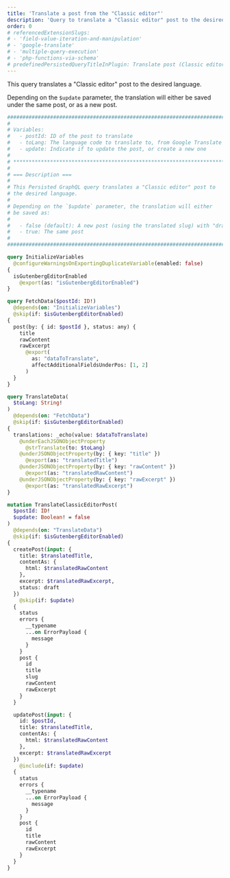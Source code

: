 ```yaml
---
title: 'Translate a post from the "Classic editor"'
description: 'Query to translate a "Classic editor" post to the desired language'
order: 0
# referencedExtensionSlugs:
# - 'field-value-iteration-and-manipulation'
# - 'google-translate'
# - 'multiple-query-execution'
# - 'php-functions-via-schema'
# predefinedPersistedQueryTitleInPlugin: Translate post (Classic editor)
---
```


This query translates a "Classic editor" post to the desired language.

Depending on the `$update` parameter, the translation will either be saved under the same post, or as a new post.

```graphql
########################################################################
# 
# Variables:
#   - postId: ID of the post to translate
#   - toLang: The language code to translate to, from Google Translate (https://cloud.google.com/translate/docs/languages)
#   - update: Indicate if to update the post, or create a new one
#
# *********************************************************************
#
# === Description ===
#
# This Persisted GraphQL query translates a "Classic editor" post to
# the desired language.
#
# Depending on the `$update` parameter, the translation will either
# be saved as:
#
#   - false (default): A new post (using the translated slug) with "draft" status
#   - true: The same post
#
########################################################################

query InitializeVariables
  @configureWarningsOnExportingDuplicateVariable(enabled: false)
{
  isGutenbergEditorEnabled
    @export(as: "isGutenbergEditorEnabled")
}

query FetchData($postId: ID!)
  @depends(on: "InitializeVariables")
  @skip(if: $isGutenbergEditorEnabled)
{
  post(by: { id: $postId }, status: any) {
    title
    rawContent
    rawExcerpt
      @export(
        as: "dataToTranslate",
        affectAdditionalFieldsUnderPos: [1, 2]
      )
  }
}

query TranslateData(
  $toLang: String!
)
  @depends(on: "FetchData")
  @skip(if: $isGutenbergEditorEnabled)
{  
  translations: _echo(value: $dataToTranslate)
    @underEachJSONObjectProperty
      @strTranslate(to: $toLang)
    @underJSONObjectProperty(by: { key: "title" })
      @export(as: "translatedTitle")
    @underJSONObjectProperty(by: { key: "rawContent" })
      @export(as: "translatedRawContent")
    @underJSONObjectProperty(by: { key: "rawExcerpt" })
      @export(as: "translatedRawExcerpt")
}

mutation TranslateClassicEditorPost(
  $postId: ID!
  $update: Boolean! = false
)
  @depends(on: "TranslateData")
  @skip(if: $isGutenbergEditorEnabled)
{
  createPost(input: {
    title: $translatedTitle,
    contentAs: {
      html: $translatedRawContent
    },
    excerpt: $translatedRawExcerpt,
    status: draft
  })
    @skip(if: $update)
  {
    status
    errors {
      __typename
      ...on ErrorPayload {
        message
      }
    }
    post {
      id
      title
      slug
      rawContent
      rawExcerpt
    }    
  }

  updatePost(input: {
    id: $postId,
    title: $translatedTitle,
    contentAs: {
      html: $translatedRawContent
    },
    excerpt: $translatedRawExcerpt
  })
    @include(if: $update)
  {
    status
    errors {
      __typename
      ...on ErrorPayload {
        message
      }
    }
    post {
      id
      title
      rawContent
      rawExcerpt
    }    
  }
}
```
